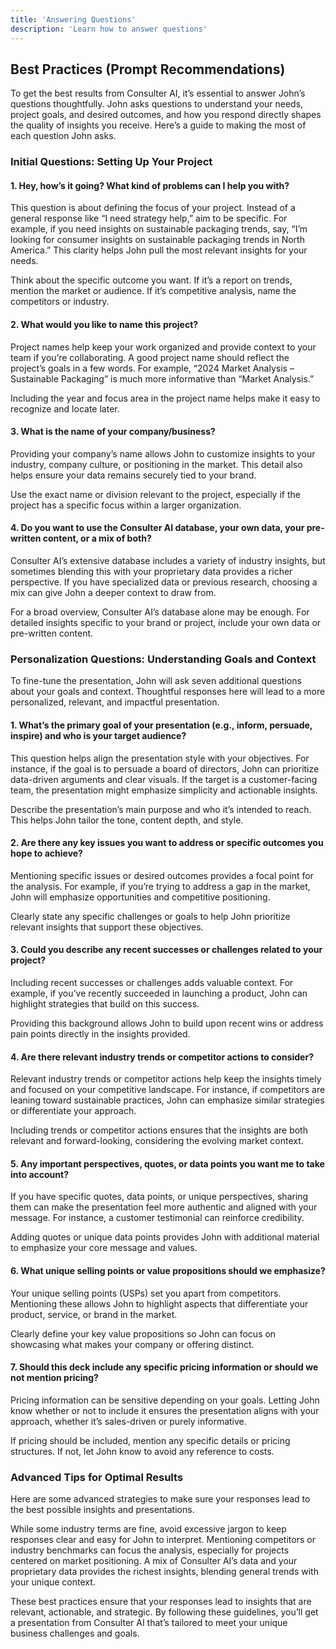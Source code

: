 ```yaml
---
title: 'Answering Questions'
description: 'Learn how to answer questions'
---
```


## Best Practices (Prompt Recommendations)

To get the best results from Consulter AI, it’s essential to answer John’s questions thoughtfully. John asks questions to understand your needs, project goals, and desired outcomes, and how you respond directly shapes the quality of insights you receive. Here’s a guide to making the most of each question John asks.

### Initial Questions: Setting Up Your Project

#### 1. **Hey, how’s it going? What kind of problems can I help you with?**

This question is about defining the focus of your project. Instead of a general response like “I need strategy help,” aim to be specific. For example, if you need insights on sustainable packaging trends, say, “I’m looking for consumer insights on sustainable packaging trends in North America.” This clarity helps John pull the most relevant insights for your needs.

<AccordionGroup>
  <Accordion icon="target" title="Define Your Problem Clearly">
    Think about the specific outcome you want. If it’s a report on trends, mention the market or audience. If it’s competitive analysis, name the competitors or industry.
  </Accordion>
</AccordionGroup>

#### 2. **What would you like to name this project?**

Project names help keep your work organized and provide context to your team if you’re collaborating. A good project name should reflect the project’s goals in a few words. For example, “2024 Market Analysis – Sustainable Packaging” is much more informative than “Market Analysis.”

<AccordionGroup>
  <Accordion icon="edit" title="Choose a Descriptive Name">
    Including the year and focus area in the project name helps make it easy to recognize and locate later.
  </Accordion>
</AccordionGroup>

#### 3. **What is the name of your company/business?**

Providing your company’s name allows John to customize insights to your industry, company culture, or positioning in the market. This detail also helps ensure your data remains securely tied to your brand.

<AccordionGroup>
  <Accordion icon="building" title="Provide Specific Brand or Division">
    Use the exact name or division relevant to the project, especially if the project has a specific focus within a larger organization.
  </Accordion>
</AccordionGroup>

#### 4. **Do you want to use the Consulter AI database, your own data, your pre-written content, or a mix of both?**

Consulter AI’s extensive database includes a variety of industry insights, but sometimes blending this with your proprietary data provides a richer perspective. If you have specialized data or previous research, choosing a mix can give John a deeper context to draw from.

<AccordionGroup>
  <Accordion icon="database" title="Choose Data Sources Based on Needs">
    For a broad overview, Consulter AI’s database alone may be enough. For detailed insights specific to your brand or project, include your own data or pre-written content.
  </Accordion>
</AccordionGroup>

### Personalization Questions: Understanding Goals and Context

To fine-tune the presentation, John will ask seven additional questions about your goals and context. Thoughtful responses here will lead to a more personalized, relevant, and impactful presentation.

#### 1. **What’s the primary goal of your presentation (e.g., inform, persuade, inspire) and who is your target audience?**

This question helps align the presentation style with your objectives. For instance, if the goal is to persuade a board of directors, John can prioritize data-driven arguments and clear visuals. If the target is a customer-facing team, the presentation might emphasize simplicity and actionable insights.

<AccordionGroup>
  <Accordion icon="bullseye" title="Define Goal and Audience">
    Describe the presentation’s main purpose and who it’s intended to reach. This helps John tailor the tone, content depth, and style.
  </Accordion>
</AccordionGroup>

#### 2. **Are there any key issues you want to address or specific outcomes you hope to achieve?**

Mentioning specific issues or desired outcomes provides a focal point for the analysis. For example, if you’re trying to address a gap in the market, John will emphasize opportunities and competitive positioning.

<AccordionGroup>
  <Accordion icon="flag" title="Identify Key Issues and Goals">
    Clearly state any specific challenges or goals to help John prioritize relevant insights that support these objectives.
  </Accordion>
</AccordionGroup>

#### 3. **Could you describe any recent successes or challenges related to your project?**

Including recent successes or challenges adds valuable context. For example, if you’ve recently succeeded in launching a product, John can highlight strategies that build on this success.

<AccordionGroup>
  <Accordion icon="trophy" title="Share Context on Successes or Challenges">
    Providing this background allows John to build upon recent wins or address pain points directly in the insights provided.
  </Accordion>
</AccordionGroup>

#### 4. **Are there relevant industry trends or competitor actions to consider?**

Relevant industry trends or competitor actions help keep the insights timely and focused on your competitive landscape. For instance, if competitors are leaning toward sustainable practices, John can emphasize similar strategies or differentiate your approach.

<AccordionGroup>
  <Accordion icon="chart-line" title="Mention Industry Trends and Competitors">
    Including trends or competitor actions ensures that the insights are both relevant and forward-looking, considering the evolving market context.
  </Accordion>
</AccordionGroup>

#### 5. **Any important perspectives, quotes, or data points you want me to take into account?**

If you have specific quotes, data points, or unique perspectives, sharing them can make the presentation feel more authentic and aligned with your message. For instance, a customer testimonial can reinforce credibility.

<AccordionGroup>
  <Accordion icon="quote-right" title="Include Key Data or Quotes">
    Adding quotes or unique data points provides John with additional material to emphasize your core message and values.
  </Accordion>
</AccordionGroup>

#### 6. **What unique selling points or value propositions should we emphasize?**

Your unique selling points (USPs) set you apart from competitors. Mentioning these allows John to highlight aspects that differentiate your product, service, or brand in the market.

<AccordionGroup>
  <Accordion icon="star" title="Highlight Unique Selling Points">
    Clearly define your key value propositions so John can focus on showcasing what makes your company or offering distinct.
  </Accordion>
</AccordionGroup>

#### 7. **Should this deck include any specific pricing information or should we not mention pricing?**

Pricing information can be sensitive depending on your goals. Letting John know whether or not to include it ensures the presentation aligns with your approach, whether it’s sales-driven or purely informative.

<AccordionGroup>
  <Accordion icon="dollar-sign" title="Clarify Pricing Information Needs">
    If pricing should be included, mention any specific details or pricing structures. If not, let John know to avoid any reference to costs.
  </Accordion>
</AccordionGroup>

### Advanced Tips for Optimal Results

Here are some advanced strategies to make sure your responses lead to the best possible insights and presentations.

<AccordionGroup>
  <Accordion icon="globe" title="Use Industry Jargon Sparingly">
    While some industry terms are fine, avoid excessive jargon to keep responses clear and easy for John to interpret.
  </Accordion>
  <Accordion icon="users" title="Mention Specific Competitors or Benchmarks">
    Mentioning competitors or industry benchmarks can focus the analysis, especially for projects centered on market positioning.
  </Accordion>
  <Accordion icon="layers" title="Combine Data Sources for Depth">
    A mix of Consulter AI’s data and your proprietary data provides the richest insights, blending general trends with your unique context.
  </Accordion>
</AccordionGroup>

These best practices ensure that your responses lead to insights that are relevant, actionable, and strategic. By following these guidelines, you’ll get a presentation from Consulter AI that’s tailored to meet your unique business challenges and goals.